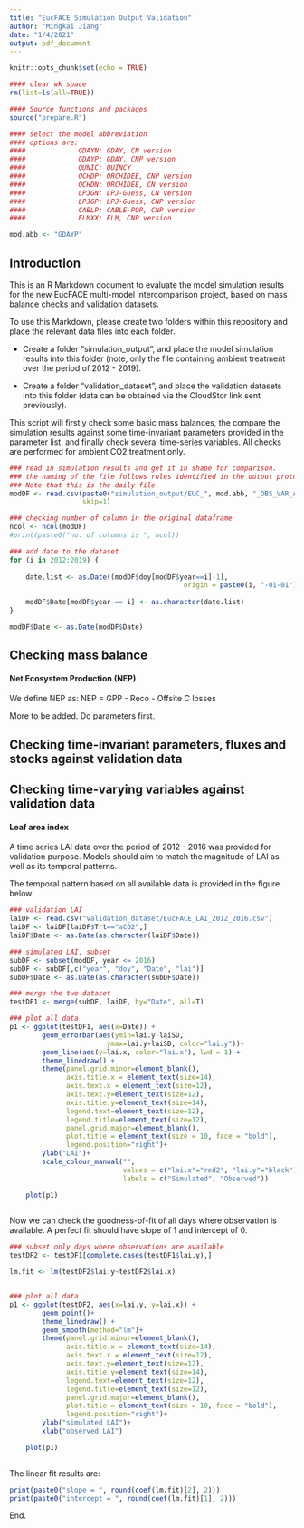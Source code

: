 ```yaml
---
title: "EucFACE Simulation Output Validation"
author: "Mingkai Jiang"
date: "1/4/2021"
output: pdf_document
---
```


```r
knitr::opts_chunk$set(echo = TRUE)

#### clear wk space
rm(list=ls(all=TRUE))

#### Source functions and packages
source("prepare.R")

#### select the model abbreviation
#### options are:
####             GDAYN: GDAY, CN version
####             GDAYP: GDAY, CNP version
####             QUNIC: QUINCY
####             OCHDP: ORCHIDEE, CNP version
####             OCHDN: ORCHIDEE, CN version
####             LPJGN: LPJ-Guess, CN version
####             LPJGP: LPJ-Guess, CNP version
####             CABLP: CABLE-POP, CNP version
####             ELMXX: ELM, CNP version

mod.abb <- "GDAYP"


```

## Introduction

This is an R Markdown document to evaluate the model simulation results for the new EucFACE multi-model intercomparison project, based on mass balance checks and validation datasets. 

To use this Markdown, please create two folders within this repository and place the relevant data files into each folder. 

- Create a folder "simulation_output", and place the model simulation results into this folder (note, only the file containing ambient treatment over the period of 2012 - 2019).

- Create a folder "validation_dataset", and place the validation datasets into this folder (data can be obtained via the CloudStor link sent previously).


This script will firstly check some basic mass balances, the compare the simulation results against some time-invariant parameters provided in the parameter list, and finally check several time-series variables. All checks are performed for ambient CO2 treatment only. 



```r
### read in simulation results and get it in shape for comparison.
### the naming of the file follows rules identified in the output protocol. 
### Note that this is the daily file. 
modDF <- read.csv(paste0("simulation_output/EUC_", mod.abb, "_OBS_VAR_AMB_NOP_D.csv"),
                  skip=1)

### checking number of column in the original dataframe
ncol <- ncol(modDF)
#print(paste0("no. of columns is ", ncol))

### add date to the dataset
for (i in 2012:2019) {
    
    date.list <- as.Date((modDF$doy[modDF$year==i]-1), 
                                           origin = paste0(i, "-01-01"))
    
    modDF$Date[modDF$year == i] <- as.character(date.list)
}

modDF$Date <- as.Date(modDF$Date)


```


## Checking mass balance

#### Net Ecosystem Production (NEP)

We define NEP as: NEP = GPP - Reco - Offsite C losses

More to be added. Do parameters first. 




## Checking time-invariant parameters, fluxes and stocks against validation data


## Checking time-varying variables against validation data

#### Leaf area index

A time series LAI data over the period of 2012 - 2016 was provided for validation purpose. Models should aim to match the magnitude of LAI as well as its temporal patterns. 

The temporal pattern based on all available data is provided in the figure below:

```r

### validation LAI
laiDF <- read.csv("validation_dataset/EucFACE_LAI_2012_2016.csv")
laiDF <- laiDF[laiDF$Trt=="aCO2",]
laiDF$Date <- as.Date(as.character(laiDF$Date))

### simulated LAI, subset
subDF <- subset(modDF, year <= 2016)
subDF <- subDF[,c("year", "doy", "Date", "lai")]
subDF$Date <- as.Date(as.character(subDF$Date))

### merge the two dataset
testDF1 <- merge(subDF, laiDF, by="Date", all=T)

### plot all data
p1 <- ggplot(testDF1, aes(x=Date)) +
        geom_errorbar(aes(ymin=lai.y-laiSD,
                        ymax=lai.y+laiSD, color="lai.y"))+
        geom_line(aes(y=lai.x, color="lai.x"), lwd = 1) +
        theme_linedraw() +
        theme(panel.grid.minor=element_blank(),
              axis.title.x = element_text(size=14), 
              axis.text.x = element_text(size=12),
              axis.text.y=element_text(size=12),
              axis.title.y=element_text(size=14),
              legend.text=element_text(size=12),
              legend.title=element_text(size=12),
              panel.grid.major=element_blank(),
              plot.title = element_text(size = 10, face = "bold"),
              legend.position="right")+
        ylab("LAI")+
        scale_colour_manual("", 
                            values = c("lai.x"="red2", "lai.y"="black"),
                            labels = c("Simulated", "Observed"))

    plot(p1)
    

```

Now we can check the goodness-of-fit of all days where observation is available. A perfect fit should have slope of 1 and intercept of 0. 

```r

### subset only days where observations are available
testDF2 <- testDF1[complete.cases(testDF1$lai.y),]

lm.fit <- lm(testDF2$lai.y~testDF2$lai.x)


### plot all data
p1 <- ggplot(testDF2, aes(x=lai.y, y=lai.x)) +
        geom_point()+
        theme_linedraw() +
        geom_smooth(method="lm")+
        theme(panel.grid.minor=element_blank(),
              axis.title.x = element_text(size=14), 
              axis.text.x = element_text(size=12),
              axis.text.y=element_text(size=12),
              axis.title.y=element_text(size=14),
              legend.text=element_text(size=12),
              legend.title=element_text(size=12),
              panel.grid.major=element_blank(),
              plot.title = element_text(size = 10, face = "bold"),
              legend.position="right")+
        ylab("simulated LAI")+
        xlab("observed LAI")

    plot(p1)
    

```

The linear fit results are: 

```r
print(paste0("slope = ", round(coef(lm.fit)[2], 2)))
print(paste0("intercept = ", round(coef(lm.fit)[1], 2)))

```


End. 